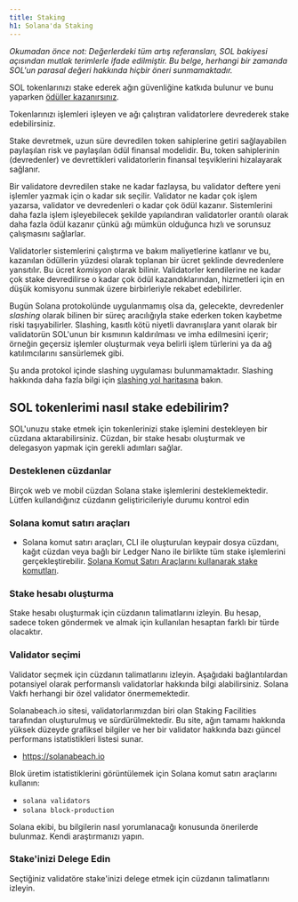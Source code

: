 ```yaml
---
title: Staking
h1: Solana'da Staking
---
```


_Okumadan önce not: Değerlerdeki tüm artış referansları, SOL bakiyesi açısından
mutlak terimlerle ifade edilmiştir. Bu belge, herhangi bir zamanda SOL'un
parasal değeri hakkında hiçbir öneri sunmamaktadır._

SOL tokenlarınızı stake ederek ağın güvenliğine katkıda bulunur ve bunu yaparken
[ödüller kazanırsınız](https://docs.anza.xyz/implemented-proposals/staking-rewards).

Tokenlarınızı işlemleri işleyen ve ağı çalıştıran validatorlere devrederek stake
edebilirsiniz.

Stake devretmek, uzun süre devredilen token sahiplerine getiri sağlayabilen
paylaşılan risk ve paylaşılan ödül finansal modelidir. Bu, token sahiplerinin
(devredenler) ve devrettikleri validatorlerin finansal teşviklerini hizalayarak
sağlanır.

Bir validatore devredilen stake ne kadar fazlaysa, bu validator deftere yeni
işlemler yazmak için o kadar sık seçilir. Validator ne kadar çok işlem yazarsa,
validator ve devredenleri o kadar çok ödül kazanır. Sistemlerini daha fazla
işlem işleyebilecek şekilde yapılandıran validatorler orantılı olarak daha fazla
ödül kazanır çünkü ağı mümkün olduğunca hızlı ve sorunsuz çalışmasını sağlarlar.

Validatorler sistemlerini çalıştırma ve bakım maliyetlerine katlanır ve bu,
kazanılan ödüllerin yüzdesi olarak toplanan bir ücret şeklinde devredenlere
yansıtılır. Bu ücret _komisyon_ olarak bilinir. Validatorler kendilerine ne
kadar çok stake devredilirse o kadar çok ödül kazandıklarından, hizmetleri için
en düşük komisyonu sunmak üzere birbirleriyle rekabet edebilirler.

Bugün Solana protokolünde uygulanmamış olsa da, gelecekte, devredenler
_slashing_ olarak bilinen bir süreç aracılığıyla stake ederken token kaybetme
riski taşıyabilirler. Slashing, kasıtlı kötü niyetli davranışlara yanıt olarak
bir validatorün SOL'unun bir kısmının kaldırılması ve imha edilmesini içerir;
örneğin geçersiz işlemler oluşturmak veya belirli işlem türlerini ya da ağ
katılımcılarını sansürlemek gibi.

Şu anda protokol içinde slashing uygulaması bulunmamaktadır. Slashing hakkında
daha fazla bilgi için
[slashing yol haritasına](https://docs.anza.xyz/proposals/optimistic-confirmation-and-slashing#slashing-roadmap)
bakın.

## SOL tokenlerimi nasıl stake edebilirim?

SOL'unuzu stake etmek için tokenlerinizi stake işlemini destekleyen bir cüzdana
aktarabilirsiniz. Cüzdan, bir stake hesabı oluşturmak ve delegasyon yapmak için
gerekli adımları sağlar.

### Desteklenen cüzdanlar

Birçok web ve mobil cüzdan Solana stake işlemlerini desteklemektedir. Lütfen
kullandığınız cüzdanın geliştiricileriyle durumu kontrol edin

### Solana komut satırı araçları

- Solana komut satırı araçları, CLI ile oluşturulan keypair dosya cüzdanı, kağıt
  cüzdan veya bağlı bir Ledger Nano ile birlikte tüm stake işlemlerini
  gerçekleştirebilir.
  [Solana Komut Satırı Araçlarını kullanarak stake komutları](https://docs.anza.xyz/cli/examples/delegate-stake).

### Stake hesabı oluşturma

Stake hesabı oluşturmak için cüzdanın talimatlarını izleyin. Bu hesap, sadece
token göndermek ve almak için kullanılan hesaptan farklı bir türde olacaktır.

### Validator seçimi

Validator seçmek için cüzdanın talimatlarını izleyin. Aşağıdaki bağlantılardan
potansiyel olarak performanslı validatorlar hakkında bilgi alabilirsiniz. Solana
Vakfı herhangi bir özel validator önermemektedir.

Solanabeach.io sitesi, validatorlarımızdan biri olan Staking Facilities
tarafından oluşturulmuş ve sürdürülmektedir. Bu site, ağın tamamı hakkında
yüksek düzeyde grafiksel bilgiler ve her bir validator hakkında bazı güncel
performans istatistikleri listesi sunar.

- https://solanabeach.io

Blok üretim istatistiklerini görüntülemek için Solana komut satırı araçlarını
kullanın:

- `solana validators`
- `solana block-production`

Solana ekibi, bu bilgilerin nasıl yorumlanacağı konusunda önerilerde bulunmaz.
Kendi araştırmanızı yapın.

### Stake'inizi Delege Edin

Seçtiğiniz validatöre stake'inizi delege etmek için cüzdanın talimatlarını
izleyin.
